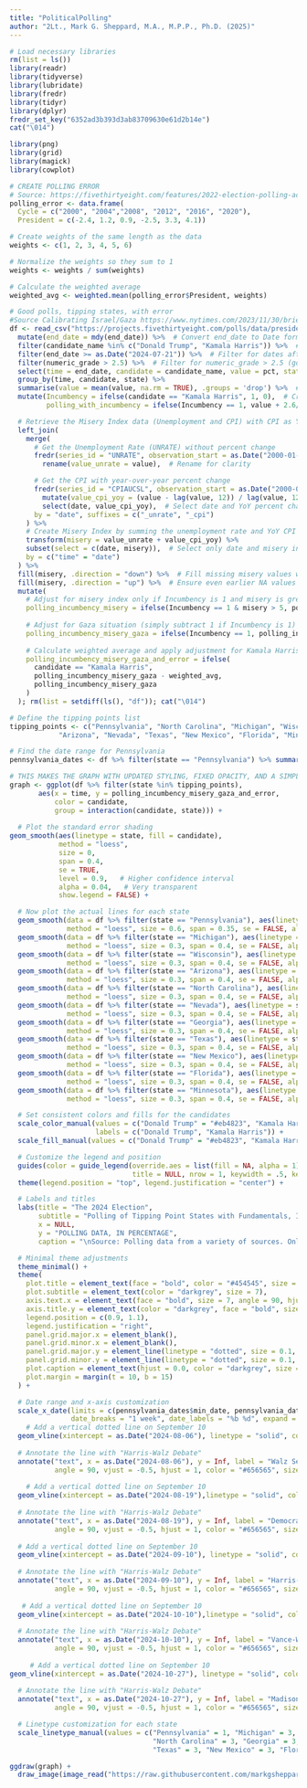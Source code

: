 ```yaml
---
title: "PoliticalPolling"
author: "2Lt., Mark G. Sheppard, M.A., M.P.P., Ph.D. (2025)"
---
```


```r
# Load necessary libraries
rm(list = ls())
library(readr)
library(tidyverse)
library(lubridate)
library(fredr)
library(tidyr)
library(dplyr)
fredr_set_key("6352ad3b393d3ab83709630e61d2b14e")
cat("\014")
```

```r
library(png)
library(grid)
library(magick)
library(cowplot)
```

```r
# CREATE POLLING ERROR 
# Source: https://fivethirtyeight.com/features/2022-election-polling-accuracy/
polling_error <- data.frame(
  Cycle = c("2000", "2004","2008", "2012", "2016", "2020"),
  President = c(-2.4, 1.2, 0.9, -2.5, 3.3, 4.1))

# Create weights of the same length as the data
weights <- c(1, 2, 3, 4, 5, 6)

# Normalize the weights so they sum to 1
weights <- weights / sum(weights)

# Calculate the weighted average
weighted_avg <- weighted.mean(polling_error$President, weights)

# Good polls, tipping states, with error
#Source Calibrating Israel/Gaza https://www.nytimes.com/2023/11/30/briefing/polling-gaza.html
df <- read_csv("https://projects.fivethirtyeight.com/polls/data/president_polls.csv") %>%
  mutate(end_date = mdy(end_date)) %>%  # Convert end_date to Date format
  filter(candidate_name %in% c("Donald Trump", "Kamala Harris")) %>%  # Filter for Trump and Harris
  filter(end_date >= as.Date("2024-07-21")) %>%  # Filter for dates after July 21, 2024
  filter(numeric_grade > 2.5) %>%  # Filter for numeric_grade > 2.5 (good polls only)
  select(time = end_date, candidate = candidate_name, value = pct, state = state) %>%
  group_by(time, candidate, state) %>%
  summarise(value = mean(value, na.rm = TRUE), .groups = 'drop') %>%  # Calculate mean value and drop grouping
  mutate(Incumbency = ifelse(candidate == "Kamala Harris", 1, 0),  # Create Incumbency variable
         polling_with_incumbency = ifelse(Incumbency == 1, value + 2.6/2, value)) %>%  # Half incumbency bonus for VP

  # Retrieve the Misery Index data (Unemployment and CPI) with CPI as YoY percent change
  left_join(
    merge(
      # Get the Unemployment Rate (UNRATE) without percent change
      fredr(series_id = "UNRATE", observation_start = as.Date("2000-01-01"))[, c("date", "value")] %>%
        rename(value_unrate = value),  # Rename for clarity

      # Get the CPI with year-over-year percent change
      fredr(series_id = "CPIAUCSL", observation_start = as.Date("2000-01-01"))[, c("date", "value")] %>%
        mutate(value_cpi_yoy = (value - lag(value, 12)) / lag(value, 12) * 100) %>%  # YoY percent change for CPI
        select(date, value_cpi_yoy),  # Select date and YoY percent change for CPI
      by = "date", suffixes = c("_unrate", "_cpi")
    ) %>%
    # Create Misery Index by summing the unemployment rate and YoY CPI change
    transform(misery = value_unrate + value_cpi_yoy) %>%
    subset(select = c(date, misery)),  # Select only date and misery index
    by = c("time" = "date")
  ) %>%
  fill(misery, .direction = "down") %>%  # Fill missing misery values with the previous value
  fill(misery, .direction = "up") %>%  # Ensure even earlier NA values get filled
  mutate(
    # Adjust for misery index only if Incumbency is 1 and misery is greater than 5
    polling_incumbency_misery = ifelse(Incumbency == 1 & misery > 5, polling_with_incumbency - 2.5/2, polling_with_incumbency),
    
    # Adjust for Gaza situation (simply subtract 1 if Incumbency is 1)
    polling_incumbency_misery_gaza = ifelse(Incumbency == 1, polling_incumbency_misery - 1*.11, polling_incumbency_misery),
    
    # Calculate weighted average and apply adjustment for Kamala Harris
    polling_incumbency_misery_gaza_and_error = ifelse(
      candidate == "Kamala Harris",
      polling_incumbency_misery_gaza - weighted_avg,
      polling_incumbency_misery_gaza
    )
  ); rm(list = setdiff(ls(), "df")); cat("\014")
```

```r
# Define the tipping points list
tipping_points <- c("Pennsylvania", "North Carolina", "Michigan", "Wisconsin", "Georgia", 
            "Arizona", "Nevada", "Texas", "New Mexico", "Florida", "Minnesota")

# Find the date range for Pennsylvania
pennsylvania_dates <- df %>% filter(state == "Pennsylvania") %>% summarize(min_date = min(time), max_date = max(time))

# THIS MAKES THE GRAPH WITH UPDATED STYLING, FIXED OPACITY, AND A SIMPLIFIED LEGEND
graph <- ggplot(df %>% filter(state %in% tipping_points), 
       aes(x = time, y = polling_incumbency_misery_gaza_and_error, 
           color = candidate, 
           group = interaction(candidate, state))) +  
  
  # Plot the standard error shading
geom_smooth(aes(linetype = state, fill = candidate),
            method = "loess",
            size = 0,
            span = 0.4,
            se = TRUE,
            level = 0.9,   # Higher confidence interval
            alpha = 0.04,   # Very transparent
            show.legend = FALSE) +

  # Now plot the actual lines for each state
  geom_smooth(data = df %>% filter(state == "Pennsylvania"), aes(linetype = state),  
              method = "loess", size = 0.6, span = 0.35, se = FALSE, alpha = 1, show.legend = FALSE) + 
  geom_smooth(data = df %>% filter(state == "Michigan"), aes(linetype = state),  
              method = "loess", size = 0.3, span = 0.4, se = FALSE, alpha = 0.4, show.legend = FALSE) +  
  geom_smooth(data = df %>% filter(state == "Wisconsin"), aes(linetype = state),  
              method = "loess", size = 0.3, span = 0.4, se = FALSE, alpha = 0.4, show.legend = FALSE) +  
  geom_smooth(data = df %>% filter(state == "Arizona"), aes(linetype = state),  
              method = "loess", size = 0.3, span = 0.4, se = FALSE, alpha = 0.4, show.legend = FALSE) +  
  geom_smooth(data = df %>% filter(state == "North Carolina"), aes(linetype = state),  
              method = "loess", size = 0.3, span = 0.4, se = FALSE, alpha = 0.4, show.legend = FALSE) +  
  geom_smooth(data = df %>% filter(state == "Nevada"), aes(linetype = state),  
              method = "loess", size = 0.3, span = 0.4, se = FALSE, alpha = 0.4, show.legend = FALSE) +  
  geom_smooth(data = df %>% filter(state == "Georgia"), aes(linetype = state),  
              method = "loess", size = 0.3, span = 0.4, se = FALSE, alpha = 0.4, show.legend = FALSE) +  
  geom_smooth(data = df %>% filter(state == "Texas"), aes(linetype = state),   
              method = "loess", size = 0.3, span = 0.4, se = FALSE, alpha = 0.4, show.legend = FALSE) +  
  geom_smooth(data = df %>% filter(state == "New Mexico"), aes(linetype = state),   
              method = "loess", size = 0.3, span = 0.4, se = FALSE, alpha = 0.4, show.legend = FALSE) +  
  geom_smooth(data = df %>% filter(state == "Florida"), aes(linetype = state),   
              method = "loess", size = 0.3, span = 0.4, se = FALSE, alpha = 0.4, show.legend = FALSE) +  
  geom_smooth(data = df %>% filter(state == "Minnesota"), aes(linetype = state),   
              method = "loess", size = 0.3, span = 0.4, se = FALSE, alpha = 0.4, show.legend = FALSE) +  

  # Set consistent colors and fills for the candidates
  scale_color_manual(values = c("Donald Trump" = "#eb4823", "Kamala Harris" = "#50a1c5"),  
                     labels = c("Donald Trump", "Kamala Harris")) +  
  scale_fill_manual(values = c("Donald Trump" = "#eb4823", "Kamala Harris" = "#50a1c5")) +  

  # Customize the legend and position
  guides(color = guide_legend(override.aes = list(fill = NA, alpha = 1),  
                              title = NULL, nrow = 1, keywidth = .5, keylength = 2)) +  
  theme(legend.position = "top", legend.justification = "center") +  

  # Labels and titles
  labs(title = "The 2024 Election",
       subtitle = "Polling of Tipping Point States with Fundamentals, Incumbency and Error\nPolling data with Maximum Ranking from July 21, 2024 to Present, \nEstimates include partial Incumbency Bonus and Misery Index Adjustments\nData from Tipping Point States",
       x = NULL,  
       y = "POLLING DATA, IN PERCENTAGE",  
       caption = "\nSource: Polling data from a variety of sources. Only including polls with a >2.5 ranking from FiveThirtyEight\nNote: Adjusted for incumbency (D+1.3), misery index(D-1.25), and external factors, including the foreign conflict discontent (D-0.11).\nAdditionally a moving average of polling, weighted by recency (D-1.6) was introduced.\nAuthor: Mark G. Sheppard") +  

  # Minimal theme adjustments
  theme_minimal() +  
  theme(
    plot.title = element_text(face = "bold", color = "#454545", size = 14),  
    plot.subtitle = element_text(color = "darkgrey", size = 7),  
    axis.text.x = element_text(face = "bold", size = 7, angle = 90, hjust = 1),  
    axis.title.y = element_text(color = "darkgrey", face = "bold", size = 6, margin = margin(r = 5, l = 5)),  
    legend.position = c(0.9, 1.1),  
    legend.justification = "right",  
    panel.grid.major.x = element_blank(),  
    panel.grid.minor.x = element_blank(),  
    panel.grid.major.y = element_line(linetype = "dotted", size = 0.1, colour = "grey80"),
    panel.grid.minor.y = element_line(linetype = "dotted", size = 0.1, colour = "grey80"),  
    plot.caption = element_text(hjust = 0.0, color = "darkgrey", size = 7),  
    plot.margin = margin(t = 10, b = 15)  
  ) +  

  # Date range and x-axis customization
  scale_x_date(limits = c(pennsylvania_dates$min_date, pennsylvania_dates$max_date),  
               date_breaks = "1 week", date_labels = "%b %d", expand = c(0.01, 0.6)) +
    # Add a vertical dotted line on September 10
  geom_vline(xintercept = as.Date("2024-08-06"), linetype = "solid", color = "darkgrey", alpha = 0.3,size = 0.2) +
  
  # Annotate the line with "Harris-Walz Debate"
  annotate("text", x = as.Date("2024-08-06"), y = Inf, label = "Walz Selected as VP", 
           angle = 90, vjust = -0.5, hjust = 1, color = "#656565", size = 1.75) +
  
    # Add a vertical dotted line on September 10
  geom_vline(xintercept = as.Date("2024-08-19"),linetype = "solid", color = "darkgrey", alpha = 0.3,size = 0.2) +
  
  # Annotate the line with "Harris-Walz Debate"
  annotate("text", x = as.Date("2024-08-19"), y = Inf, label = "Democratic Convention", 
           angle = 90, vjust = -0.5, hjust = 1, color = "#656565", size = 1.75) +
    
  # Add a vertical dotted line on September 10
  geom_vline(xintercept = as.Date("2024-09-10"), linetype = "solid", color = "darkgrey", alpha = 0.3,size = 0.2) +
  
  # Annotate the line with "Harris-Walz Debate"
  annotate("text", x = as.Date("2024-09-10"), y = Inf, label = "Harris-Trump Debate", 
           angle = 90, vjust = -0.5, hjust = 1, color = "#656565", size = 1.75) +
  
   # Add a vertical dotted line on September 10
  geom_vline(xintercept = as.Date("2024-10-10"),linetype = "solid", color = "darkgrey", alpha = 0.3,size = 0.2) +
  
  # Annotate the line with "Harris-Walz Debate"
  annotate("text", x = as.Date("2024-10-10"), y = Inf, label = "Vance-Walz Debate", 
           angle = 90, vjust = -0.5, hjust = 1, color = "#656565", size = 1.75) +
  
     # Add a vertical dotted line on September 10
geom_vline(xintercept = as.Date("2024-10-27"), linetype = "solid", color = "darkgrey", alpha = 0.3,size = 0.2) +  # Adjust size for thinness 
  
  # Annotate the line with "Harris-Walz Debate"
  annotate("text", x = as.Date("2024-10-27"), y = Inf, label = "Madison Square Garden Rally", 
           angle = 90, vjust = -0.5, hjust = 1, color = "#656565", size = 1.75) +

  # Linetype customization for each state
  scale_linetype_manual(values = c("Pennsylvania" = 1, "Michigan" = 3, "Wisconsin" = 3, "Arizona" = 3,  
                                   "North Carolina" = 3, "Georgia" = 3, "Nevada" = 3,  
                                   "Texas" = 3, "New Mexico" = 3, "Florida" = 3, "Minnesota" = 3))
```

```r
ggdraw(graph) + 
  draw_image(image_read("https://raw.githubusercontent.com/markgsheppard/OnlineResources/refs/heads/main/legend.png"), x = 0.8, y = 0.8, width = 0.15, height = 0.15)
```
